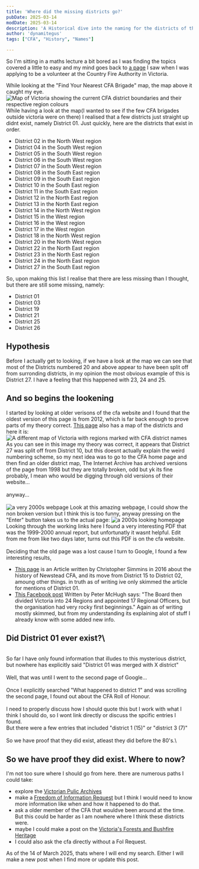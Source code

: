 ```yaml
---
title: 'Where did the missing districts go?'
pubDate: 2025-03-14
modDate: 2025-03-14
description: 'A Historical dive into the naming for the districts of the CFA.'
author: 'dynamitegus'
tags: ["CFA", "History", "Names"]

---
```


So I\'m sitting in a maths lecture a bit bored as I was finding the topics covered a little to easy and my mind goes back to [a page](https://www.cfa.vic.gov.au/contact) I saw when I was applying to be a volunteer at the Country Fire Authority in Victoria.

While looking at the "Find Your Nearest CFA Brigade" map, the map above it caught my eye.
<Image alt="Map of Victoria showing the current CFA district boundaries and their respective region colours" src={cfadistrictmap} class="rounded-xl m-4" />
While having a look at the map(I wanted to see if the few CFA brigades outside victoria were on there) I realised that a few districts just straight up didnt exist, namely District 01. Just quickly, here are the districts that exist in order.


- District 02 in the <span class="text-yellow">North West region</span>
- District 04 in the <span class="text-mauve">South West  region</span>
- District 05 in the <span class="text-mauve">South West  region</span>
- District 06 in the <span class="text-mauve">South West  region</span>
- District 07 in the <span class="text-mauve">South West  region</span>
- District 08 in the <span class="text-peach">South East  region</span>
- District 09 in the <span class="text-peach">South East  region</span>
- District 10 in the <span class="text-peach">South East  region</span>
- District 11 in the <span class="text-peach">South East  region</span>
- District 12 in the <span class="text-red">North East    region</span>
- District 13 in the <span class="text-red">North East    region</span>
- District 14 in the <span class="text-yellow">North West region</span>
- District 15 in the <span class="text-sky">West          region</span>
- District 16 in the <span class="text-sky">West          region</span>
- District 17 in the <span class="text-sky">West          region</span>
- District 18 in the <span class="text-yellow">North West region</span>
- District 20 in the <span class="text-yellow">North West region</span>
- District 22 in the <span class="text-red">North East    region</span>
- District 23 in the <span class="text-red">North East    region</span>
- District 24 in the <span class="text-red">North East    region</span>
- District 27 in the <span class="text-peach">South East  region</span>

So, upon making this list I realise that there are less missing than I thought, but there are still some missing, namely:

- District 01
- District 03
- District 19
- District 21
- District 25
- District 26

## Hypothesis
Before I actually get to looking, if we have a look at the map we can see that most of the Districts numbered 20 and above appear to have been split off from surronding districts, in my opinion the most obvious example of this is District 27. I have a feeling that this happened with 23, 24 and 25.
## And so begins the lookening
I started by looking at older verisons of the cfa website and I found that the oldest version of this page is from 2012, which is far back enough to prove parts of my theory correct. [This page](https://web.archive.org/web/20121127203225/http://www.cfa.vic.gov.au/contact/) also has a map of the districts and here it is:
<Image alt="A different map of Victoria with regions marked with CFA district names" src={cfadistrictmap2} class="rounded-xl m-4"/>
As you can see in this image my theory was correct, it appears that District 27 was split off from District 10, but this doesnt actually explain the weird numbering scheme, so my next idea was to go to the CFA home page and then find an older district map, The Internet Archive has archived versions of the page from 1998 but they are totally broken, odd but yk its fine probably, I mean who would be digging through old versions of their website...\
\
anyway...\
\
<Image alt="a very 2000s webpage" src={cfa02032000page} class="rounded-xl m-4" />
Look at this amazing webpage, I could show the non broken version but I think this is too funny, anyway pressing on the "Enter" button takes us to the actual page:
<Image alt="a 2000s looking homepage" src={cfamainpage2000} class="rounded-xl m-4"/>
Looking through the working links here I found a very interesting PDF that was the 1999-2000 annual report, but unfortunatly it wasnt helpful. Edit from me from like two days later, turns out this PDF is on the cfa website.\
\
Deciding that the old page was a lost cause I turn to Google, I found a few interesting results,
- [This page](https://news.cfa.vic.gov.au/news/groups-a-long-and-winding-road) is an Article written by Christopher Simmins in 2016 about the history of Newstead CFA, and its move from District 15 to District 02, amoung other things. in truth as of writing ive only skimmed the article for mentions of District 01.
- [This Facebook post](https://www.facebook.com/groups/forestcommisionheritage/posts/7031714223521534/) Written by Peter McHugh says: "The Board then divided Victoria into 24 Regions and appointed 17 Regional Officers, but the organisation had very rocky first beginnings." Again as of writing mostly skimmed, but from my understanding its explaining alot of stuff I already know with some added new info.

## Did District 01 ever exist?\
\
So far I have only found information that illudes to this mysterious district, but nowhere has explicitly said "District 01 was merged with X district"\
\
Well, that was until I went to the second page of Google...\
\
Once I explicitly searched "What happened to district 1" and was scrolling the second page, I found out about the CFA Roll of Honour.\
\
I need to properly discuss how I should quote this but I work with what I think I should do, so I wont link directly or discuss the spcific entries I found.\
But there were a few entries that included "district 1 (15)" or "district 3 (7)"\
\
So we have proof that they did exist, atleast they did before the 80's.\


## So we have proof they did exist. Where to now?
I\'m not too sure where I should go from here. there are numerous paths I could take:
- explore the [Victorian Pulic Archives](https://prov.vic.gov.au/)
- make a [Freedom of Information Request](https://www.cfa.vic.gov.au/about-us/your-cfa/governance-and-regulations/freedom-of-information) but I think I would need to know more information like when and how it happened to do that.
- ask a older member of the CFA that wouldve been around at the time. But this could be harder as I am nowhere where I think these districts were.
- maybe I could make a post on the [Victoria's Forests and Bushfire Heritage](https://www.facebook.com/groups/forestcommisionheritage)
- I could also ask the cfa directly without a FoI Request.

As of the 14 of March 2025, thats where I will end my search. Either I will make a new post when I find more or update this post.